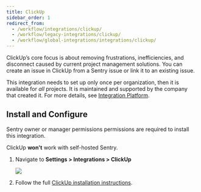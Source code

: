 ```yaml
---
title: ClickUp
sidebar_order: 1
redirect_from:
  - /workflow/integrations/clickup/
  - /workflow/legacy-integrations/clickup/
  - /workflow/global-integrations/integrations/clickup/
---
```


ClickUp’s core focus is about removing frustrations, inefficiencies, and disconnect caused by current project management solutions. You can create an issue in ClickUp from a Sentry issue or link it to an existing issue.

This integration needs to set up only once per organization, then it is available for _all_ projects. It is maintained and supported by the company that created it. For more details, see [Integration Platform](/product/integrations/integration-platform/).

## Install and Configure

<Alert title="Note" level="info">
Sentry owner or manager permissions permissions are required to install this integration. 

ClickUp **won't** work with self-hosted Sentry.
</Alert>

1. Navigate to **Settings > Integrations > ClickUp**

    ![](click-up.png)

2. Follow the full [ClickUp installation instructions](https://docs.clickup.com/en/articles/3420285-sentry-io).
